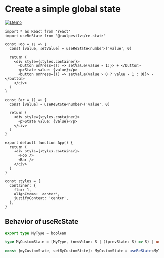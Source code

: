 # Create a simple global state

[![Demo](https://badgen.net/badge/Demo/CodeSandbox/black)](https://codesandbox.io/s/basic-usage-re-state-86l06?file=/src/App.js)

```tsx
import * as React from 'react'
import useReState from '@raulpesilva/re-state'

const Foo = () => {
  const [value, setValue] = useReState<number>('value', 0)

  return (
    <div style={styles.container}>
      <button onPress={() => setValue(value + 1)}> + </button>
      <p>State value: {value}</p>
      <button onPress={() => setValue(value > 0 ? value - 1 : 0)}> - </button>
    </div>
  )
}

const Bar = () => {
  const [value] = useReState<number>('value', 0)

  return (
    <div style={styles.container}>
      <p>State value: {value}</p>
    </div>
  )
}

export default function App() {
  return (
    <div style={styles.container}>
      <Foo />
      <Bar />
    </div>
  )
}

const styles = {
  container: {
    flex: 1,
    alignItems: 'center',
    justifyContent: 'center',
  },
}
```

## Behavior of useReState

```ts
export type MyType = boolean

type MyCustomState = [MyType, (newValue: S | ((prevState: S) => S) | undefined ) => void]

const [myCustomState, setMyCustomState]: MyCustomState = useReState<MyType>(unicKey: String | symbol, initialValue?: MyType)
```
